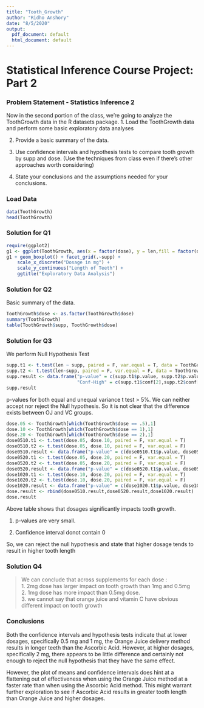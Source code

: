 ```yaml
---
title: "Tooth_Growth"
author: "Ridho Anshory"
date: "8/5/2020"
output:
  pdf_document: default
  html_document: default
---
```

<style type="text/css">

table {
   max-width: 95%;
   border: 1px solid #ccc;
   margin-left:auto;
   margin-right:auto;
}
 
th {
  background-color: #dcdcdc;
}
 
td {
  background-color: #dcdcdc;
}
</style>

# Statistical Inference Course Project: Part 2

### Problem Statement - Statistics Inference 2

Now in the second portion of the class, we're going to analyze the ToothGrowth data in the R datasets package. 
1. Load the ToothGrowth data and perform some basic exploratory data analyses 

2. Provide a basic summary of the data.

3. Use confidence intervals and hypothesis tests to compare tooth growth by supp and dose. (Use the techniques from class even if there's other approaches worth considering)

4. State your conclusions and the assumptions needed for your conclusions.

### Load Data 

```r
data(ToothGrowth)
head(ToothGrowth)
```

### Solution for Q1
```r
require(ggplot2)
g1 <- ggplot(ToothGrowth, aes(x = factor(dose), y = len,fill = factor(dose)))
g1 + geom_boxplot() + facet_grid(.~supp) + 
    scale_x_discrete("Dosage in mg") + 
    scale_y_continuous("Length of Teeth") + 
    ggtitle("Exploratory Data Analysis")
```

### Solution for Q2 
Basic summary of the data.

```r
ToothGrowth$dose <- as.factor(ToothGrowth$dose)
summary(ToothGrowth)
table(ToothGrowth$supp, ToothGrowth$dose)
```

### Solution for Q3
We perform Null Hypothesis Test
```r
supp.t1 <- t.test(len ~ supp, paired = F, var.equal = T, data = ToothGrowth)
supp.t2 <- t.test(len~supp, paired = F, var.equal = F, data = ToothGrowth)
supp.result <- data.frame("p-value" = c(supp.t1$p.value, supp.t2$p.value),"Conf-Low" = c(supp.t1$conf[1],supp.t2$conf[1]),
                          "Conf-High" = c(supp.t1$conf[2],supp.t2$conf[2]), row.names = c("Equal Var","Unequal Var"))
supp.result
```

p-values for both equal and unequal variance t test > 5%. We can neither accept nor reject the Null hypothesis. So it is not clear that the difference exists between OJ and VC groups.

```r
dose.05 <- ToothGrowth[which(ToothGrowth$dose == .5),1]
dose.10 <- ToothGrowth[which(ToothGrowth$dose == 1),1]
dose.20 <- ToothGrowth[which(ToothGrowth$dose == 2),1]
dose0510.t1 <- t.test(dose.05, dose.10, paired = F, var.equal = T)
dose0510.t2 <- t.test(dose.05, dose.10, paired = F, var.equal = F)
dose0510.result <- data.frame("p-value" = c(dose0510.t1$p.value, dose0510.t2$p.value),"Conf-Low" = c(dose0510.t1$conf[1],dose0510.t2$conf[1]),"Conf-High" = c(dose0510.t1$conf[2],dose0510.t2$conf[2]), row.names = c("Equal Var","Unequal Var"), "Dose" = "0.5 to 1")
dose0520.t1 <- t.test(dose.05, dose.20, paired = F, var.equal = T)
dose0520.t2 <- t.test(dose.05, dose.20, paired = F, var.equal = F)
dose0520.result <- data.frame("p-value" = c(dose0520.t1$p.value, dose0520.t2$p.value),"Conf-Low" = c(dose0520.t1$conf[1],dose0520.t2$conf[1]),"Conf-High" = c(dose0520.t1$conf[2],dose0520.t2$conf[2]), row.names = c("Equal Var","Unequal Var"), "Dose" = "0.5 to 2")
dose1020.t1 <- t.test(dose.10, dose.20, paired = F, var.equal = T)
dose1020.t2 <- t.test(dose.10, dose.20, paired = F, var.equal = F)
dose1020.result <- data.frame("p-value" = c(dose1020.t1$p.value, dose1020.t2$p.value),"Conf-Low" = c(dose1020.t1$conf[1],dose1020.t2$conf[1]),"Conf-High" = c(dose1020.t1$conf[2],dose1020.t2$conf[2]), row.names = c("Equal Var","Unequal Var"), "Dose" = "1 to 2")
dose.result <- rbind(dose0510.result,dose0520.result,dose1020.result)
dose.result
```
Above table shows that dosages significantly impacts tooth growth. 

1. p-values are very small.

2. Confidence interval donot contain 0

So, we can reject the null hypothesis and state that higher dosage tends to result in higher tooth length


### Solution Q4

> We can conclude that across supplements for each dose :  
1. 2mg dose has larger impact on tooth growth than 1mg and 0.5mg  
2. 1mg dose has more impact than 0.5mg dose.   
3. we cannot say that orange juice and vitamin C have obvious different impact on tooth growth

### Conclusions

Both the confidence intervals and hypothesis tests indicate that at lower dosages, specifically 0.5 mg and 1 mg, the Orange Juice delivery method results in longer teeth than the Ascorbic Acid. However, at higher dosages, specifically 2 mg, there appears to be little difference and certainly not enough to reject the null hypothesis that they have the same effect.

However, the plot of means and confidence intervals does hint at a flattening out of effectiveness when using the Orange Juice method at a faster rate than when using the Ascorbic Acid method.  This might warrant further exploration to see if Ascorbic Acid results in greater tooth length than Orange Juice and higher dosages.
